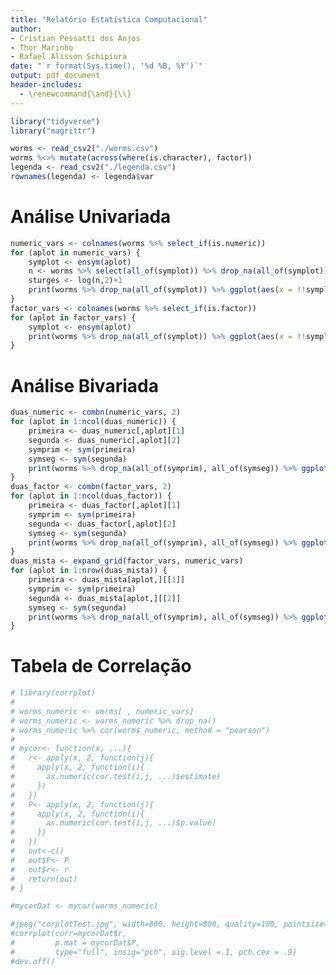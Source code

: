 ```yaml
---
title: "Relatório Estatística Computacional"
author: 
- Cristian Pessatti dos Anjos
- Thor Marinho
- Rafael Alisson Schipiura
date: "`r format(Sys.time(), '%d %B, %Y')`"
output: pdf_document
header-includes: 
  - \renewcommand{\and}{\\}
---
```


```r
library("tidyverse")
library("magrittr")

worms <- read_csv2("./worms.csv")
worms %<>% mutate(across(where(is.character), factor))
legenda <- read_csv2("./legenda.csv")
rownames(legenda) <- legenda$var
```
# Análise Univariada

```r
numeric_vars <- colnames(worms %>% select_if(is.numeric))
for (aplot in numeric_vars) {
	symplot <- ensym(aplot)
	n <- worms %>% select(all_of(symplot)) %>% drop_na(all_of(symplot)) %>% nrow()
	sturges <- log(n,2)+1
	print(worms %>% drop_na(all_of(symplot)) %>% ggplot(aes(x = !!symplot)) + geom_histogram(bins = sturges) +  labs(x = legenda[aplot,][2], y="frequência"))
}
factor_vars <- colnames(worms %>% select_if(is.factor))
for (aplot in factor_vars) {
	symplot <- ensym(aplot)
	print(worms %>% drop_na(all_of(symplot)) %>% ggplot(aes(x = !!symplot)) + geom_bar() + labs(x = legenda[aplot,][2], y = "frequência"))
}
```

# Análise Bivariada

```r
duas_numeric <- combn(numeric_vars, 2)
for (aplot in 1:ncol(duas_numeric)) {
	primeira <- duas_numeric[,aplot][1]
	segunda <- duas_numeric[,aplot][2]
	symprim <- sym(primeira)
	symseg <- sym(segunda)
	print(worms %>% drop_na(all_of(symprim), all_of(symseg)) %>% ggplot(aes(x = !!symprim, y = !!symseg)) + geom_point() + geom_smooth(method = "lm",formula = y ~ x) + labs(x = legenda[primeira,][2], y = legenda[segunda,][2]) )
}
duas_factor <- combn(factor_vars, 2)
for (aplot in 1:ncol(duas_factor)) {
	primeira <- duas_factor[,aplot][1]
	symprim <- sym(primeira)
	segunda <- duas_factor[,aplot][2]
	symseg <- sym(segunda)
	print(worms %>% drop_na(all_of(symprim), all_of(symseg)) %>% ggplot(aes(x = !!symprim, y = !!symseg)) + geom_count() + labs(x = legenda[primeira,][2], y = legenda[segunda,][2]))
}
duas_mista <- expand_grid(factor_vars, numeric_vars)
for (aplot in 1:nrow(duas_mista)) {
	primeira <- duas_mista[aplot,][[1]]
	symprim <- sym(primeira)
	segunda <- duas_mista[aplot,][[2]]
	symseg <- sym(segunda)
	print(worms %>% drop_na(all_of(symprim), all_of(symseg)) %>% ggplot(aes(x = !!symprim, y = !!symseg)) + geom_violin() + labs(x = legenda[primeira,][2], y = legenda[segunda,][2]))
}
```

# Tabela de Correlação

```r
# library(corrplot)
# 
# worms_numeric <- worms[ , numeric_vars]
# worms_numeric <- worms_numeric %>% drop_na()
# worms_numeric %>% cor(worms_numeric, method = "pearson")
# 
# mycor<- function(x, ...){
#   r<- apply(x, 2, function(j){
#     apply(x, 2, function(i){
#       as.numeric(cor.test(i,j, ...)$estimate)
#     })
#   })
#   P<- apply(x, 2, function(j){
#     apply(x, 2, function(i){
#       as.numeric(cor.test(i,j, ...)$p.value)
#     })
#   })
#   out<-c()
#   out$P<- P
#   out$r<- r
#   return(out) 
# }

#mycorDat <- mycor(worms_numeric)

#jpeg("corplotTest.jpg", width=800, height=800, quality=100, pointsize=24)
#corrplot(corr=mycorDat$r,
#         p.mat = mycorDat$P,
#         type="full", insig="pch", sig.level =.1, pch.cex = .9)
#dev.off()
```

